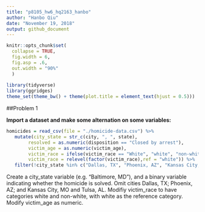 ```yaml
---
title: "p8105_hw6_hq2163_hanbo"
author: "Hanbo Qiu"
date: "November 19, 2018"
output: github_document
---
```


```r
knitr::opts_chunk$set(
  collapse = TRUE,
  fig.width = 6,
  fig.asp = .6,
  out.width = "90%"
  )
  
library(tidyverse)
library(ggridges)
theme_set(theme_bw() + theme(plot.title = element_text(hjust = 0.5)))
```

##Problem 1

**Import a dataset and make some alternation on some variables:**

```r
homicides = read_csv(file = "./homicide-data.csv") %>% 
   mutate(city_state = str_c(city, ", ", state),
        resolved = as.numeric(disposition == "Closed by arrest"),
        victim_age = as.numeric(victim_age),
        victim_race = ifelse(victim_race == "White", "white", "non-white"), 
        victim_race = relevel(factor(victim_race),ref = "white")) %>% 
   filter(!city_state %in% c("Dallas, TX", "Phoenix, AZ", "Kansas City, MO", "Tulsa, AL"))
```

Create a city_state variable (e.g. “Baltimore, MD”), and a binary variable indicating whether the homicide is solved. Omit cities Dallas, TX; Phoenix, AZ; and Kansas City, MO and Tulsa, AL. Modifiy victim_race to have categories white and  non-white, with white as the reference category. Modify victim_age as numeric.
